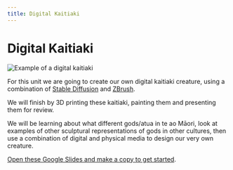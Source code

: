 ```yaml
---
title: Digital Kaitiaki
---
```


# Digital Kaitiaki

![Example of a digital kaitiaki](https://cdn.tewahi.me/example-kaitiaki.jpeg)

For this unit we are going to create our own digital kaitiaki creature, using a combination of [Stable Diffusion](https://learn.tewahi.com/tools/stable-diffusion) and [ZBrush](https://learn.tewahi.com/tools/zbrush).

We will finish by 3D printing these kaitiaki, painting them and presenting them for review.

We will be learning about what different gods/atua in te ao Māori, look at examples of other sculptural representations of gods in other cultures, then use a combination of digital and physical media to design our very own creature.

[Open these Google Slides and make a copy to get started](https://docs.google.com/presentation/d/1v0_fjMKpm9AwDpD8U1zNZzWPvddB5WIE-UEUN2rBU3A/edit?usp=sharing).
